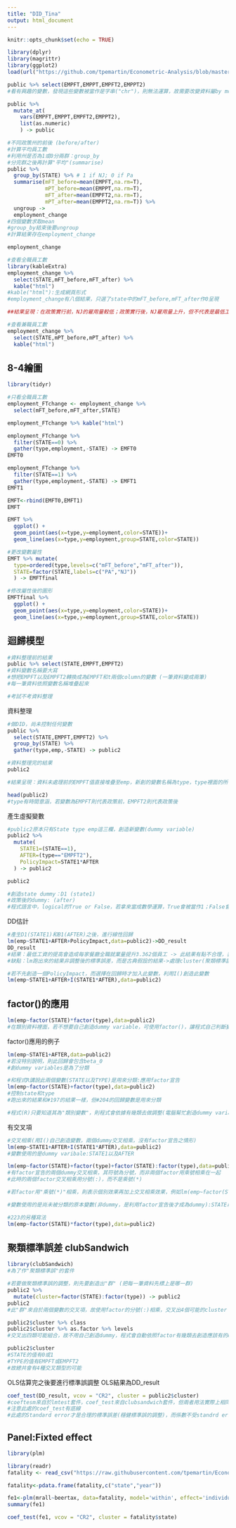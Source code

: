 ```yaml
---
title: "DID_Tina"
output: html_document
---
```


```r
knitr::opts_chunk$set(echo = TRUE)
```

```r
library(dplyr)
library(magrittr)
library(ggplot2)
load(url("https://github.com/tpemartin/Econometric-Analysis/blob/master/data/public.rda?raw=true"))
```


```r
public %>% select(EMPFT,EMPPT,EMPFT2,EMPPT2)
#看有興趣的變數，發現這些變數被當作是字串("chr")，則無法運算，故需要改變資料屬by mutate以轉換成數值
```

```r
public %>%
  mutate_at(
    vars(EMPFT,EMPPT,EMPFT2,EMPPT2),
    list(as.numeric)
    ) -> public  
```

```r
#不同政策州的前後 (before/after)
#計算平均員工數
#利用州是否為1或0分兩群：group_by
#分完群之後再計算"平均"(summarise)
public %>% 
  group_by(STATE) %>% # 1 if NJ; 0 if Pa
  summarise(mFT_before=mean(EMPFT,na.rm=T),
            mPT_before=mean(EMPPT,na.rm=T),
            mFT_after=mean(EMPFT2,na.rm=T),
            mPT_after=mean(EMPPT2,na.rm=T)) %>%
  ungroup ->
  employment_change
#四個變數求取mean
#group_by結束後要ungroup
#計算結果存在employment_change
```

```r
employment_change
```

```r
#查看全職員工數
library(kableExtra)
employment_change %>% 
  select(STATE,mFT_before,mFT_after) %>%
  kable("html")
#kable("html"):生成網頁形式
#employment_change有八個結果，只選了state中的mFT_before,mFT_after作0呈現

##結果呈現：在政策實行前，NJ的雇用量較低；政策實行後，NJ雇用量上升，但不代表是最低工資促進就業上升的政策效果，故選擇PA來了解是否是大環境(非政策效果)變好的影響，但可能會發現大環境是變差，因為PA的雇用量下降，表示PA不但沒有因為最低工資提高而使就業量上升，而且PA沒有最低工資的變化，但卻使就業量更低
```

```r
#查看兼職員工數
employment_change %>% 
  select(STATE,mPT_before,mPT_after) %>%
  kable("html")
```

## 8-4繪圖

```r
library(tidyr)
```

```r
#只看全職員工數
employment_FTchange <- employment_change %>%
  select(mFT_before,mFT_after,STATE)

employment_FTchange %>% kable("html")
```

```r
employment_FTchange %>% 
  filter(STATE==0) %>%
  gather(type,employment,-STATE) -> EMFT0
EMFT0

employment_FTchange %>% 
  filter(STATE==1) %>%
  gather(type,employment,-STATE) -> EMFT1
EMFT1

EMFT<-rbind(EMFT0,EMFT1)
EMFT
```

```r
EMFT %>% 
  ggplot() +
  geom_point(aes(x=type,y=employment,color=STATE))+
  geom_line(aes(x=type,y=employment,group=STATE,color=STATE))
```

```r
#更改變數屬性
EMFT %>% mutate(
  type=ordered(type,levels=c("mFT_before","mFT_after")),
  STATE=factor(STATE,labels=c("PA","NJ"))
  ) -> EMFTfinal
```

```r
#修改屬性後的圖形
EMFTfinal %>% 
  ggplot() +
  geom_point(aes(x=type,y=employment,color=STATE))+
  geom_line(aes(x=type,y=employment,group=STATE,color=STATE))
```


## 迴歸模型


```r
#資料整理前的結果
public %>% select(STATE,EMPFT,EMPFT2)
#資料變數名稱要大寫
#想把EMPFT以及EMPFT2轉換成為EMPFT和t兩個column的變數 (一筆資料變成兩筆)
#每一筆資料依照變數名稱堆疊起來

#考試不考資料整理
```

資料整理
```r
#做DID，尚未控制任何變數
public %>% 
  select(STATE,EMPFT,EMPFT2) %>%
  group_by(STATE) %>%
  gather(type,emp,-STATE) -> public2

#資料整理完的結果
public2

#結果呈現：資料未處理前的EMPFT值直接堆疊至emp，新創的變數名稱為type，type裡面的所有變數都是EMPTF的堆疊，表示為最低工資提高前的值，後面堆疊的是EMPTF2的值一直堆疊下去
```

```r
head(public2)
#type有時間意涵，若變數為EMPFT則代表政策前，EMPFT2則代表政策後
```

產生虛擬變數
```r
#public2原本只有State type emp這三欄，創造新變數(dummy variable)
public2 %>%
  mutate(
    STATE1=(STATE==1),
    AFTER=(type=="EMPFT2"),
    PolicyImpact=STATE1*AFTER
  ) -> public2

public2

#創造state dummy：D1 (state1)
#政策後的dummy: (after)
#程式語言中，logical的True or False，若拿來當成數學運算，True會被當作1；False會被當作0來處理 (例:PolicyImpact的結果)
```

DD估計
```r
#產生D1(STATE1)和B1(AFTER)之後，進行線性回歸
lm(emp~STATE1+AFTER+PolicyImpact,data=public2)->DD_result
DD_result
#結果：最低工資的提高會造成每家餐廳全職就業量提升3.362個員工 -> 此結果有點不合理，表示有很多變數尚未被控制住
#缺點：lm跑出來的結果非調整後的標準誤差，而是古典假設的結果->處理cluster(聚類標準誤)之問題
```

```r
#若不先創造一個PolicyImpact，而選擇在回歸時才加入此變數，利用I()創造此變數
lm(emp~STATE1+AFTER+I(STATE1*AFTER),data=public2)
```


## factor()的應用

```r
lm(emp~factor(STATE)*factor(type),data=public2)
#在類別資料裡面，若不想要自己創造dummy variable，可使用factor()，讓程式自己判斷變數為"類別"
```

factor()應用的例子
```r
lm(emp~STATE1+AFTER,data=public2)
#若沒特別說明，則此回歸會包含beta_0
#創dummy variables是為了分類
```


```r
#和程式R講說此兩個變數(STATE以及TYPE)是用來分類:應用factor宣告
lm(emp~factor(STATE)+factor(type),data=public2)
#控制state和type
#跑出來的結果和#197的結果一樣，但#204的回歸變數是用來分類

#程式(R)只要知道其為"類別變數"，則程式會依據有幾類去做調整(電腦幫忙創造dummy variable之概念)
```


有交叉項
```r
#交叉相乘(用I()自己創造變數，兩個dummy交叉相乘，沒有factor宣告之情形)
lm(emp~STATE1+AFTER+I(STATE1*AFTER),data=public2)
#變數使用的是dummy varibale:STATE1以及AFTER
```


```r
lm(emp~factor(STATE)+factor(type)+factor(STATE):factor(type),data=public2)
#有factor宣告的兩個dummy交叉相乘，其符號為分號，而非兩個factor用乘號相乘在一起
#此時的兩個factor交叉相乘用分號(:)，而不是乘號(*)

#若factor用"乘號(*)"相乘，則表示個別效果再加上交叉相乘效果，例如lm(emp~factor(STATE)+factor(type)+factor(STATE):factor(type),data=public2)寫法會等同於lm(emp~factor(STATE)*factor(type),data=public2)

#變數使用的是尚未被分類的原本變數(非dummy，是利用factor宣告後才成為dummy):STATE以及TYPE
```

```r
#223的另種寫法
lm(emp~factor(STATE)*factor(type),data=public2)
```



## 聚類標準誤差 clubSandwich

```r
library(clubSandwich)
#為了作"聚類標準誤"的套件
```

```r
#若要做聚類標準誤的調整，則先要創造出"群" (把每一筆資料先標上是哪一群)
public2 %>% 
  mutate(cluster=factor(STATE):factor(type)) -> public2
public2
#此"群"來自於兩個變數的交叉項，故使用factor的分號(:)相乘，交叉出4個可能的cluster
```

```r
public2$cluster %>% class
public2$cluster %>% as.factor %>% levels
#交叉出四類可能組合，故不用自己創造dummy，程式會自動依照factor有幾類去創造應該有的dummy
```

```r
public2$cluster
#STATE的值有0或1
#TYPE的值有EMPFT或EMPFT2
#故總共會有4種交叉類型的可能
```

OLS估算完之後要進行標準誤調整
OLS結果為DD_result
```r
coef_test(DD_result, vcov = "CR2", cluster = public2$cluster)
#coeftesm來自於lmtest套件，coef_test來自clubsandwich套件，但兩者用法實際上相同
#注意此處的coef_test有底線
#此處的Standard error才是合理的標準誤差(穩健標準誤的調整)，而係數不受standrd error(穩健度)調整的影響
```


## Panel:Fixted effect
```r
library(plm)
```

```r
library(readr)
fatality <- read_csv("https://raw.githubusercontent.com/tpemartin/Econometric-Analysis/master/Part%20II/fatality.csv")
```

```r
fatality<-pdata.frame(fatality,c("state","year"))
```

```r
fe1<-plm(mrall~beertax, data=fatality, model='within', effect='individual')
summary(fe1)
```


```r
coef_test(fe1, vcov = "CR2", cluster = fatality$state)
```





